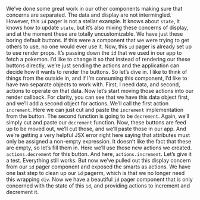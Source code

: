 
<article>
<Lesson {...lessons[23]} />

We’ve done some great work in our other components making sure that concerns are separated. The data and display are not intermingled. However, this `id` pager is not a stellar example. It knows about `state`, it knows how to update `state`, but it’s also mixing these concerns of display, and at the moment these are totally uncustomizable. We have just these boring default buttons. If this were a component that we were trying to get others to use, no one would ever use it. Now, this `id` pager is already set up to use render props. It’s passing down the `id` that we used in our app to fetch a pokemon. I’d like to change it so that instead of rendering our these buttons directly, we’re just sending the actions and the application can decide how it wants to render the buttons. So let’s dive in. I like to think of things from the outside in, and if I’m consuming this component, I’d like to have two separate objects to work with. First, I need data, and second, actions to operate on that data. Now let’s start moving those actions into our render callback. For clarity, you can see that we have this data object first, and we’ll add a second object for actions. We’ll call the first action `increment`. Here we can just cut and paste the `increment` implementation from the button. The second function is going to be `decrement`. Again, we’ll simply cut and paste our `decrement` function. Now, these buttons are feed up to be moved out, we’ll cut those, and we’ll paste those in our app. And we’re getting a very helpful JSX error right here saying that attributes must only be assigned a non-empty expression. It doesn’t like the fact that these are empty, so let’s fill them in. Here we’ll use those new actions we created. `actions.decrement` for this button. And here, `actions.increment`. Let’s give it a test. Everything still works. But now we’ve pulled out this display concern from our `id` pager component and exposed the smarts as actions. We have one last step to clean up our `id` pagerm, which is that we no longer need this wrapping `div`. Now we have a beautiful `id` pager component that is only concerned with the state of this `id`, and providing actions to increment and decrement it.

<Index />
</article>
